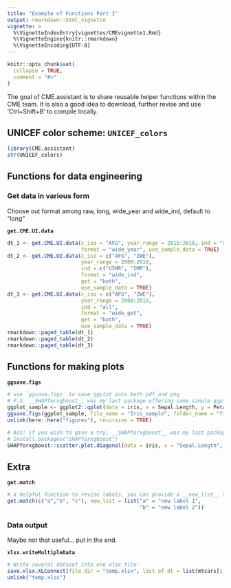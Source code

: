 ```yaml
---
title: "Example of Functions Part I"
output: rmarkdown::html_vignette
vignette: >
  %\VignetteIndexEntry{vignettes/CMEvignette1.Rmd}
  %\VignetteEngine{knitr::rmarkdown}
  %\VignetteEncoding{UTF-8}
---
```


```r
knitr::opts_chunk$set(
  collapse = TRUE,
  comment = "#>"
)
```

The goal of CME.assistant is to share reusable helper functions within the CME team.
It is also a good idea to download, further revise and use 'Ctrl+Shift+B' to compile locally.

## UNICEF color scheme: `UNICEF_colors`
```r
library(CME.assistant)
str(UNICEF_colors)
```

## Functions for data engineering

### Get data in various form

Choose out format among raw, long, wide_year and wide_ind, default to "long"

**`get.CME.UI.data`**
```r
dt_1 <- get.CME.UI.data(c_iso = "AFG", year_range = 2015:2018, ind = "all", 
                        format = "wide_year", use_sample_data = TRUE)
dt_2 <- get.CME.UI.data(c_iso = c("AFG", "ZWE"), 
                        year_range = 2000:2018, 
                        ind = c("U5MR", "IMR"), 
                        format = "wide_ind", 
                        get = "both", 
                        use_sample_data = TRUE)
dt_3 <- get.CME.UI.data(c_iso = c("AFG", "ZWE"), 
                        year_range = 2000:2018, 
                        ind = "all", 
                        format = "wide_get", 
                        get = "both", 
                        use_sample_data = TRUE)
rmarkdown::paged_table(dt_1)
rmarkdown::paged_table(dt_2)
rmarkdown::paged_table(dt_3)
```


## Functions for making plots

**`ggsave.figs`**
```r
# use `ggsave.figs` to save ggplot into both pdf and png
# P.S. __SHAPforxgboost__ was my last package offering some simple ggplot visualization functions
ggplot_sample <- ggplot2::qplot(data = iris, x = Sepal.Length, y = Petal.Length)
ggsave.figs(ggplot_sample, file_name = "Iris_sample", folder_name = "figures")
unlink(here::here("figures"), recursive = TRUE)

# Ads: if you wish to give a try, __SHAPforxgboost__ was my last package offering some ggplot visualization functions
# install.packages("SHAPforxgboost")
SHAPforxgboost::scatter.plot.diagonal(data = iris, x = "Sepal.Length", y = "Petal.Length")
```


## Extra  
**`get.match`**
```r
# a helpful function to revise labels, you can provide a __new_list__ to define the labels
get.match(c("a","b", "c"), new_list = list("a" = "new label 1",
                                           "b" = "new label 2"))

```


### Data output

Maybe not that useful... put in the end. 

**`xlsx.writeMultipleData`**
```r
# Write several dataset into one xlsx file:
save.xlsx.XLConnect(file_dir = "temp.xlsx", list_of_dt = list(mtcars[1:5,]))
unlink("temp.xlsx")
```
